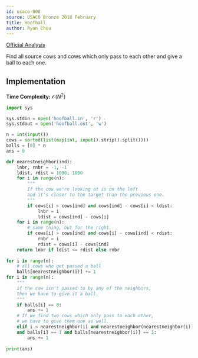 ```yaml
---
id: usaco-808
source: USACO Bronze 2018 February
title: Hoofball
author: Ryan Chou
---
```


[Official Analysis](http://www.usaco.org/current/data/sol_hoofball_bronze_feb18.html)

Find all source cows and cows which only pass to each other and give a ball to each one.

## Implementation
**Time Complexity:** $\mathcal{O}(N^2)$
<LanguageSection>
<PySection> 

```py
import sys

sys.stdin = open('hoofball.in', 'r')
sys.stdout = open('hoofball.out', 'w')

n = int(input())
cows = sorted(list(map(int, input().strip().split())))
balls = [0] * n
ans = 0

def nearestneighbor(ind):
	lnbr, rnbr = -1, -1
	ldist, rdist = 1000, 1000
	for i in range(n):
		"""
		If the cow we're looking at is on the left
		and it's closer to the target than the previous one.
		"""
		if cows[i] < cows[ind] and cows[ind] - cows[i] < ldist:
			lnbr = i
			ldist = cows[ind] - cows[i]
	for i in range(n):
		# same thing, but for the right.
		if cows[i] > cows[ind] and cows[i] - cows[ind] < rdist:
			rnbr = i
			rdist = cows[i] - cows[ind]
	return lnbr if ldist <= rdist else rnbr
    
for i in range(n):
	# all cows who get passed a ball
	balls[nearestneighbor(i)] += 1
for i in range(n):
	"""
	if the cow isn't passed to by any of the neighbors,
	then we have to give it a ball.
	"""
	if balls[i] == 0:
		ans += 1
	# If we find two cows which only pass to each other,
	# we have to give them one as well.
	elif i < nearestneighbor(i) and nearestneighbor(nearestneighbor(i)) == i \
	and balls[i] == 1 and balls[nearestneighbor(i)] == 1:
		ans += 1
    
print(ans)
```
</PySection>
</LanguageSection>

